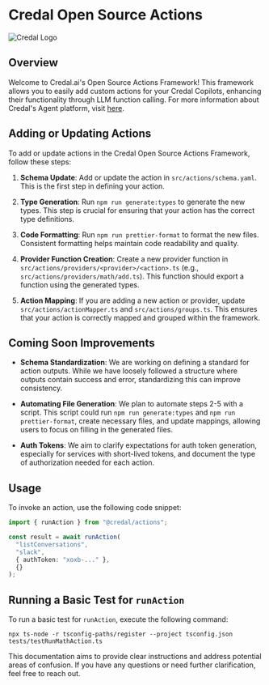 # Credal Open Source Actions

![Credal Logo](assets/credal-light-logo.svg)

## Overview

Welcome to Credal.ai's Open Source Actions Framework! This framework allows you to easily add custom actions for your Credal Copilots, enhancing their functionality through LLM function calling. For more information about Credal's Agent platform, visit [here](https://www.credal.ai/products/ai-agent-platform).

## Adding or Updating Actions

To add or update actions in the Credal Open Source Actions Framework, follow these steps:

1. **Schema Update**: Add or update the action in `src/actions/schema.yaml`. This is the first step in defining your action.

2. **Type Generation**: Run `npm run generate:types` to generate the new types. This step is crucial for ensuring that your action has the correct type definitions.

3. **Code Formatting**: Run `npm run prettier-format` to format the new files. Consistent formatting helps maintain code readability and quality.

4. **Provider Function Creation**: Create a new provider function in `src/actions/providers/<provider>/<action>.ts` (e.g., `src/actions/providers/math/add.ts`). This function should export a function using the generated types.

5. **Action Mapping**: If you are adding a new action or provider, update `src/actions/actionMapper.ts` and `src/actions/groups.ts`. This ensures that your action is correctly mapped and grouped within the framework.

## Coming Soon Improvements

- **Schema Standardization**: We are working on defining a standard for action outputs. While we have loosely followed a structure where outputs contain success and error, standardizing this can improve consistency.

- **Automating File Generation**: We plan to automate steps 2-5 with a script. This script could run `npm run generate:types` and `npm run prettier-format`, create necessary files, and update mappings, allowing users to focus on filling in the generated files.

- **Auth Tokens**: We aim to clarify expectations for auth token generation, especially for services with short-lived tokens, and document the type of authorization needed for each action.

## Usage

To invoke an action, use the following code snippet:

```ts
import { runAction } from "@credal/actions";

const result = await runAction(
  "listConversations",
  "slack",
  { authToken: "xoxb-..." },
  {}
);
```

## Running a Basic Test for `runAction`

To run a basic test for `runAction`, execute the following command:

```
npx ts-node -r tsconfig-paths/register --project tsconfig.json tests/testRunMathAction.ts
```

This documentation aims to provide clear instructions and address potential areas of confusion. If you have any questions or need further clarification, feel free to reach out.